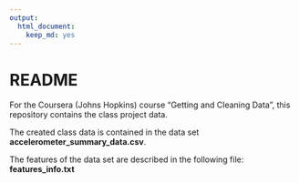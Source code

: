 ```yaml
---
output:
  html_document:
    keep_md: yes
---
```

README
========================================================

For the Coursera (Johns Hopkins) course "Getting and Cleaning Data", this repository contains the class project data.

The created class data is contained in the data set **accelerometer_summary_data.csv**.

The features of the data set are described in the following file: **features_info.txt**
